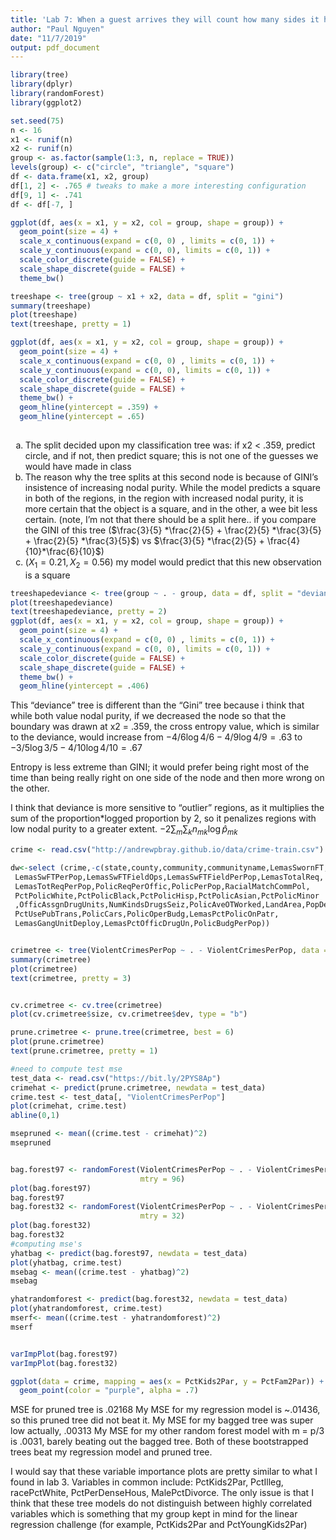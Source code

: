 ```yaml
---
title: 'Lab 7: When a guest arrives they will count how many sides it has on'
author: "Paul Nguyen"
date: "11/7/2019"
output: pdf_document
---
```


```r
library(tree)
library(dplyr)
library(randomForest)
library(ggplot2)
```

```r
set.seed(75)
n <- 16
x1 <- runif(n)
x2 <- runif(n)
group <- as.factor(sample(1:3, n, replace = TRUE))
levels(group) <- c("circle", "triangle", "square")
df <- data.frame(x1, x2, group)
df[1, 2] <- .765 # tweaks to make a more interesting configuration
df[9, 1] <- .741
df <- df[-7, ]
```

```r
ggplot(df, aes(x = x1, y = x2, col = group, shape = group)) +
  geom_point(size = 4) +
  scale_x_continuous(expand = c(0, 0) , limits = c(0, 1)) +
  scale_y_continuous(expand = c(0, 0), limits = c(0, 1)) +
  scale_color_discrete(guide = FALSE) +
  scale_shape_discrete(guide = FALSE) +
  theme_bw()

treeshape <- tree(group ~ x1 + x2, data = df, split = "gini")
summary(treeshape)
plot(treeshape)
text(treeshape, pretty = 1)

ggplot(df, aes(x = x1, y = x2, col = group, shape = group)) +
  geom_point(size = 4) +
  scale_x_continuous(expand = c(0, 0) , limits = c(0, 1)) +
  scale_y_continuous(expand = c(0, 0), limits = c(0, 1)) +
  scale_color_discrete(guide = FALSE) +
  scale_shape_discrete(guide = FALSE) +
  theme_bw() +
  geom_hline(yintercept = .359) +
  geom_hline(yintercept = .65)
  
```

a) The split decided upon my classification tree was: if x2 < .359, predict circle,
and if not, then predict square; this is not one of the guesses we would have made
in class
b) The reason why the tree splits at this second node is because of GINI's insistence
of increasing nodal purity. While the model predicts a square in both of the regions,
in the region with increased nodal purity, it is more certain that the object is a 
square, and in the other, a wee bit less certain.
(note, I'm not that there should be a split here.. if you compare the GINI of this
tree ($\frac{3}{5} *\frac{2}{5} + \frac{2}{5} *\frac{3}{5} + \frac{2}{5} *\frac{3}{5}$)
vs $\frac{3}{5} *\frac{2}{5} + \frac{4}{10}*\frac{6}{10}$)
c) $(X_1 = 0.21, X_2 = 0.56)$
my model would predict that this new observation is a square


```r
treeshapedeviance <- tree(group ~ . - group, data = df, split = "deviance")
plot(treeshapedeviance)
text(treeshapedeviance, pretty = 2)
ggplot(df, aes(x = x1, y = x2, col = group, shape = group)) +
  geom_point(size = 4) +
  scale_x_continuous(expand = c(0, 0) , limits = c(0, 1)) +
  scale_y_continuous(expand = c(0, 0), limits = c(0, 1)) +
  scale_color_discrete(guide = FALSE) +
  scale_shape_discrete(guide = FALSE) +
  theme_bw() +
  geom_hline(yintercept = .406)

```

This "deviance" tree is different than the "Gini" tree because i think
that while both value nodal purity, if we decreased the node so that the boundary 
was drawn at x2 = .359, the cross entropy value, which is similar to the deviance,
would increase from $-4/6\log{4/6} - 4/9\log{4/9} = .63$ to $-3/5\log{3/5} - 4/10\log{4/10} = .67$

Entropy is less extreme than GINI; it would prefer being right most of the time
than being really right on one side of the node and then more wrong on the other.

I think that deviance is more sensitive to "outlier" regions, as it multiplies the
sum of the proportion*logged proportion by 2, so it penalizes regions with low
nodal purity to a greater extent.
$-2 \sum_m \sum_k n_{mk} \log \hat{p}_{mk}$



```r
crime <- read.csv("http://andrewpbray.github.io/data/crime-train.csv") 

dw<-select (crime,-c(state,county,community,communityname,LemasSwornFT,
 LemasSwFTPerPop,LemasSwFTFieldOps,LemasSwFTFieldPerPop,LemasTotalReq,
 LemasTotReqPerPop,PolicReqPerOffic,PolicPerPop,RacialMatchCommPol,
 PctPolicWhite,PctPolicBlack,PctPolicHisp,PctPolicAsian,PctPolicMinor
 ,OfficAssgnDrugUnits,NumKindsDrugsSeiz,PolicAveOTWorked,LandArea,PopDens,
 PctUsePubTrans,PolicCars,PolicOperBudg,LemasPctPolicOnPatr,
 LemasGangUnitDeploy,LemasPctOfficDrugUn,PolicBudgPerPop))


crimetree <- tree(ViolentCrimesPerPop ~ . - ViolentCrimesPerPop, data = dw)
summary(crimetree)
plot(crimetree)
text(crimetree, pretty = 3)


cv.crimetree <- cv.tree(crimetree)
plot(cv.crimetree$size, cv.crimetree$dev, type = "b")

prune.crimetree <- prune.tree(crimetree, best = 6)
plot(prune.crimetree)
text(prune.crimetree, pretty = 1)

#need to compute test mse
test_data <- read.csv("https://bit.ly/2PYS8Ap")
crimehat <- predict(prune.crimetree, newdata = test_data)
crime.test <- test_data[, "ViolentCrimesPerPop"]
plot(crimehat, crime.test)
abline(0,1)

msepruned <- mean((crime.test - crimehat)^2)
msepruned


bag.forest97 <- randomForest(ViolentCrimesPerPop ~ . - ViolentCrimesPerPop, data = dw,
                             mtry = 96)
plot(bag.forest97)
bag.forest97
bag.forest32 <- randomForest(ViolentCrimesPerPop ~ . - ViolentCrimesPerPop, data = dw,
                             mtry = 32)
plot(bag.forest32)
bag.forest32
#computing mse's
yhatbag <- predict(bag.forest97, newdata = test_data)
plot(yhatbag, crime.test)
msebag <- mean((crime.test - yhatbag)^2)
msebag

yhatrandomforest <- predict(bag.forest32, newdata = test_data)
plot(yhatrandomforest, crime.test)
mserf<- mean((crime.test - yhatrandomforest)^2)
mserf


varImpPlot(bag.forest97)
varImpPlot(bag.forest32)

ggplot(data = crime, mapping = aes(x = PctKids2Par, y = PctFam2Par)) + 
  geom_point(color = "purple", alpha = .7)

```

MSE for pruned tree is .02168
My MSE for my regression model is ~.01436, so this pruned tree did not beat it.
My MSE for my bagged tree was super low actually, .00313
My MSE for my other random forest model with m = p/3 is .0031, barely beating
out the bagged tree. Both of these bootstrapped trees beat my regression model and
pruned tree.

I would say that these variable importance plots are pretty similar to what I found 
in lab 3. Variables in common include: PctKids2Par, PctIlleg, racePctWhite, 
PctPerDenseHous, MalePctDivorce. The only issue is that I think that these tree 
models do not distinguish between highly correlated variables which is something
that my group kept in mind for the linear regression challenge (for example,
PctKids2Par and PctYoungKids2Par)
